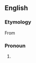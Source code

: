 ==English==

===Etymology===
From {{etyl|enm|en}}

===Pronoun===
{{infl|en|pronoun|head=[[his]][[self]]|pl=themselves}}

# {{form of|{{context|now|chiefly|dialect}} form|[[himself]]}}